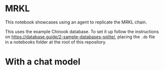 # MRKL

This notebook showcases using an agent to replicate the MRKL chain.

<!-- WARNING: THIS FILE WAS AUTOGENERATED! DO NOT EDIT! Instead, edit the notebook w/the location & name as this file. -->

This uses the example Chinook database.
To set it up follow the instructions on https://database.guide/2-sample-databases-sqlite/, placing the `.db` file in a notebooks folder at the root of this repository.



<Example/>

# With a chat model


<ChatExample/>
